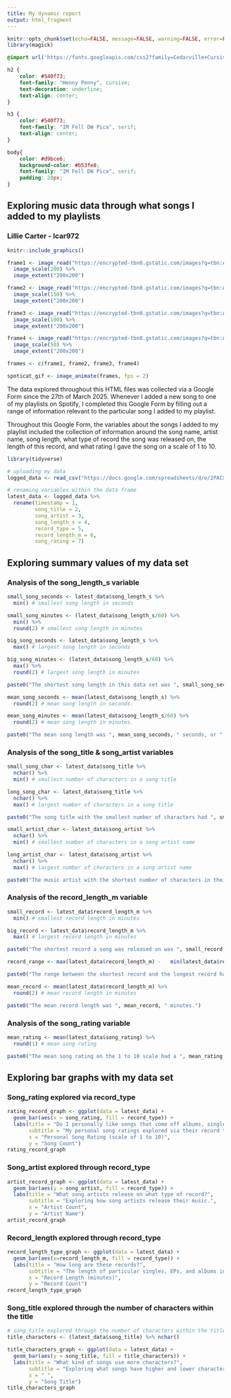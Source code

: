 ```yaml
---
title: My dynamic report
output: html_fragment
---
```


```r
knitr::opts_chunk$set(echo=FALSE, message=FALSE, warning=FALSE, error=FALSE)
library(magick)
```

```css
@import url('https://fonts.googleapis.com/css2?family=Cedarville+Cursive&family=Henny+Penny&family=IM+Fell+DW+Pica:ital@0;1&display=swap');

h2 {
    color: #540f73;
    font-family: "Henny Penny", cursive;
    text-decoration: underline;
    text-align: center;
}

h3 {
    color: #540f73;
    font-family: "IM Fell DW Pica", serif;
    text-align: center;
}

body{
    color: #d9bce6;
    background-color: #b53fe8;
    font-family: "IM Fell DW Pica", serif;
    padding: 20px;
}
```

## Exploring music data through what songs I added to my playlists
### Lillie Carter - lcar972

```r
knitr::include_graphics()

frame1 <- image_read("https://encrypted-tbn0.gstatic.com/images?q=tbn:ANd9GcQyilbHnit0w6Eh1NxdeCGVOsPz1fJeTxK4eQ&s") %>%
  image_scale(200) %>%
  image_extent("200x200")

frame2 <- image_read("https://encrypted-tbn0.gstatic.com/images?q=tbn:ANd9GcQyilbHnit0w6Eh1NxdeCGVOsPz1fJeTxK4eQ&s") %>%
  image_scale(150) %>%
  image_extent("200x200")

frame3 <- image_read("https://encrypted-tbn0.gstatic.com/images?q=tbn:ANd9GcQyilbHnit0w6Eh1NxdeCGVOsPz1fJeTxK4eQ&s") %>%
  image_scale(100) %>%
  image_extent("200x200")

frame4 <- image_read("https://encrypted-tbn0.gstatic.com/images?q=tbn:ANd9GcQyilbHnit0w6Eh1NxdeCGVOsPz1fJeTxK4eQ&s") %>%
  image_scale(50) %>%
  image_extent("200x200")

frames <- c(frame1, frame2, frame3, frame4)

spoticat_gif <- image_animate(frames, fps = 2)

```

The data explored throughout this HTML files was collected via a Google Form since the 27th of March 2025. Whenever I added a new song to one of my playlists on Spotify, I completed this Google Form by filling out a range of information relevant to the particular song I added to my playlist.

Throughout this Google Form, the variables about the songs I added to my playlist included the collection of information around the song name, artist name, song length, what type of record the song was released on, the length of this record, and what rating I gave the song on a scale of 1 to 10.

```r
library(tidyverse)

# uploading my data
logged_data <- read_csv("https://docs.google.com/spreadsheets/d/e/2PACX-1vQXP1Dn2pM-XfvlS6wIeNOqV-i_GVJpjQ-4BU5dsuXGdy_WSDkDF57Pfa0NoHl9bdAL5G9fs8hhUxYm/pub?output=csv")

# renaming variables within the data frame
latest_data <- logged_data %>%
  rename(timestamp = 1,
         song_title = 2,
         song_artist = 3,
         song_length_s = 4,
         record_type = 5,
         record_length_m = 6,
         song_rating = 7)
```

## Exploring summary values of my data set

### Analysis of the song_length_s variable
```r
small_song_seconds <- latest_data$song_length_s %>%
  min() # smallest song length in seconds

small_song_minutes <- (latest_data$song_length_s/60) %>%
  min() %>%
  round(2) # smallest song length in minutes

big_song_seconds <- latest_data$song_length_s %>%
  max() # largest song length in seconds

big_song_minutes <- (latest_data$song_length_s/60) %>%
  max() %>%
  round(2) # largest song length in minutes

paste0("The shortest song length in this data set was ", small_song_seconds, " seconds, or ", small_song_minutes, " minutes. And the longest song length of this data set was ", big_song_seconds, " seconds, or ", big_song_minutes, " minutes.")

mean_song_seconds <- mean(latest_data$song_length_s) %>%
  round(2) # mean song length in seconds.

mean_song_minutes <- mean(latest_data$song_length_s/60) %>%
  round(2) # mean song length in minutes.

paste0("The mean song length was ", mean_song_seconds, " seconds, or ", mean_song_minutes, " minutes.")
```

### Analysis of the song_title & song_artist variables
```r
small_song_char <- latest_data$song_title %>% 
  nchar() %>% 
  min() # smallest number of characters in a song title

long_song_char <- latest_data$song_title %>% 
  nchar() %>% 
  max() # largest number of characters in a song title

paste0("The song title with the smallest number of characters had ", small_song_char, " characters, and the biggest number of characters in a song title was ", long_song_char, ".")

small_artist_char <- latest_data$song_artist %>% 
  nchar() %>% 
  min() # smallest number of characters in a song artist name

long_artist_char <- latest_data$song_artist %>% 
  nchar() %>% 
  max() # largest number of characters in a song artist name

paste0("The music artist with the shortest number of characters in their name had ", small_artist_char, " characters, and the biggest number of characters an artist had in their name was ", long_artist_char, ".")
```

### Analysis of the record_length_m variable
```r
small_record <- latest_data$record_length_m %>% 
  min() # smallest record length in minutes

big_record <- latest_data$record_length_m %>% 
  max() # largest record length in minutes

paste0("The shortest record a song was released on was ", small_record, " minutes, and the longest record a song was released on was ", big_record, ".")

record_range <- max(latest_data$record_length_m) -   min(latest_data$record_length_m) # range between smallest and largest record length in minutes

paste0("The range between the shortest record and the longest record has a difference of ", record_range, " minutes.")

mean_record <- mean(latest_data$record_length_m) %>% 
  round(2) # mean record length in minutes

paste0("The mean record length was ", mean_record, " minutes.")
```

### Analysis of the song_rating variable
```r
mean_rating <- mean(latest_data$song_rating) %>% 
  round(1) # mean song rating

paste0("The mean song rating on the 1 to 10 scale had a ", mean_rating, " mean rating.")
```

## Exploring bar graphs with my data set

### Song_rating explored via record_type
```r
rating_record_graph <- ggplot(data = latest_data) +
  geom_bar(aes(x = song_rating, fill = record_type)) +
  labs(title = "Do I personally like songs that come off albums, singles, or EPs?",
       subtitle = "My personal song ratings explored via their record type.",
       x = "Personal Song Rating (scale of 1 to 10)",
       y = "Song Count")
rating_record_graph
```

### Song_artist explored through record_type
```r
artist_record_graph <- ggplot(data = latest_data) +
  geom_bar(aes(y = song_artist, fill = record_type)) +
  labs(title = "What song artists release on what type of record?",
       subtitle = "Exploring how song artists release their music.",
       x = "Artist Count",
       y = "Artist Name")
artist_record_graph
```

### Record_length explored through record_type
```r
record_length_type_graph <- ggplot(data = latest_data) +
  geom_bar(aes(x=record_length_m, fill = record_type)) +
  labs(title = "How long are these records?",
       subtitle = "The length of particular singles, EPs, and albums in minutes.",
       x = "Record Length (minutes)",
       y = "Record Count")
record_length_type_graph
```

### Song_title explored through the number of characters within the title
```r
# song_title explored through the number of characters within the title
title_characters <- (latest_data$song_title) %>% nchar()

title_characters_graph <- ggplot(data = latest_data) +
  geom_bar(aes(y = song_title, fill = title_characters)) +
  labs(title = "What kind of songs use more characters?",
       subtitle = "Exploring what songs have higher and lower character lengths.",
       x = " ",
       y = "Song Title")
title_characters_graph
```
